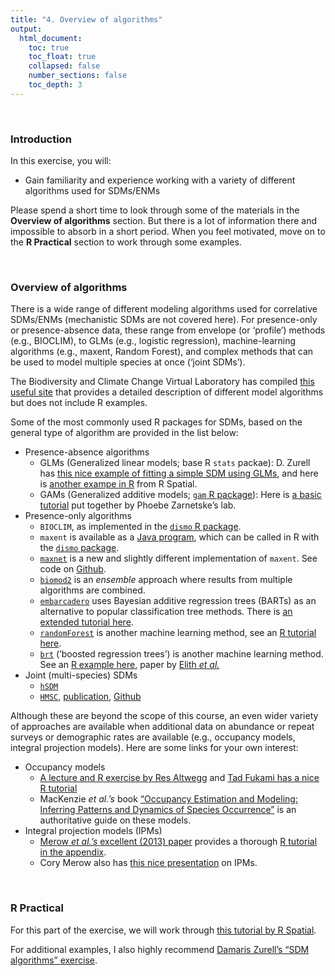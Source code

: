```yaml
---
title: "4. Overview of algorithms"
output:
  html_document:
    toc: true
    toc_float: true
    collapsed: false
    number_sections: false
    toc_depth: 3
---
```


$~$

### Introduction

In this exercise, you will:

- Gain familiarity and experience working with a variety of different algorithms used for SDMs/ENMs

Please spend a short time to look through some of the materials in the **Overview of algorithms** section.  But there is a lot of information there and impossible to absorb in a short period.  When you feel motivated, move on to the **R Practical** section to work through some examples.

$~$

### Overview of algorithms

There is a wide range of different modeling algorithms used for correlative SDMs/ENMs (mechanistic SDMs are not covered here). For presence-only or presence-absence data, these range from envelope (or 'profile') methods (e.g., BIOCLIM), to GLMs (e.g., logistic regression), machine-learning algorithms (e.g., maxent, Random Forest), and complex methods that can be used to model multiple species at once ('joint SDMs').

The Biodiversity and Climate Change Virtual Laboratory has compiled [this useful site](https://support.bccvl.org.au/support/solutions/articles/6000083199-overview-of-sdm-methods-in-bccvl) that provides a detailed description of different model algorithms but does not include R examples.

Some of the most commonly used R packages for SDMs, based on the general type of algorithm are provided in the list below:

- Presence-absence algorithms
  - GLMs (Generalized linear models; base R `stats` packae): D. Zurell has [this nice example of fitting a simple SDM using GLMs](https://damariszurell.github.io/HU-GCIB/3_SDM_intro.html), and here is [another exampe in R](https://rspatial.org/raster/sdm/5_sdm_models.html) from R Spatial.
  - GAMs (Generalized additive models; [`gam` R package](https://cran.r-project.org/web/packages/gam/gam.pdf)): Here is [a basic tutorial](http://spatialecology.weebly.com/r-code--data/category/sdm-gam) put together by Phoebe Zarnetske's lab.

- Presence-only algorithms
  - `BIOCLIM`, as implemented in the [`dismo` R package](https://www.rdocumentation.org/packages/dismo/versions/1.3-3/topics/bioclim).
  - `maxent` is available as a [Java program](https://biodiversityinformatics.amnh.org/open_source/maxent/), which can be called in R with the [`dismo` package](https://www.rdocumentation.org/packages/dismo/versions/1.3-3/topics/maxent).
  - [`maxnet`](https://cran.r-project.org/web/packages/maxnet/maxnet.pdf) is a new and slightly different implementation of `maxent`.  See code on [Github](https://github.com/mrmaxent/maxnet).
  - [`biomod2`](https://github.com/biomodhub/biomod2) is an *ensemble* approach where results from multiple algorithms are combined.
  - [`embarcadero`](https://github.com/cjcarlson/embarcadero) uses Bayesian additive regression trees (BARTs) as an alternative to popular classification tree methods. There is [an extended tutorial here](https://github.com/cjcarlson/pier39).
  - [`randomForest`](https://cran.r-project.org/web/packages/randomForest/randomForest.pdf) is another machine learning method, see an [R tutorial here](http://spatialecology.weebly.com/r-code--data/category/sdm-random-forests).
  - [`brt`](https://cran.r-project.org/web/packages/brt/index.html) ('boosted regression trees') is another machine learning method. See an [R example here](https://rspatial.org/raster/sdm/9_sdm_brt.html), paper by [Elith *et al.*](https://besjournals.onlinelibrary.wiley.com/doi/pdf/10.1111/j.1365-2656.2008.01390.x)


- Joint (multi-species) SDMs
  - [`hSDM`](https://ecology.ghislainv.fr/hSDM/)
  - [`HMSC`](https://www2.helsinki.fi/en/researchgroups/statistical-ecology/hmsc), [publication](https://besjournals.onlinelibrary.wiley.com/doi/full/10.1111/2041-210X.13345), [Github](https://github.com/hmsc-r/HMSC)

Although these are beyond the scope of this course, an even wider variety of approaches are available when additional data on abundance or repeat surveys or demographic rates are available (e.g., occupancy models, integral projection models).  Here are some links for your own interest:

- Occupancy models
  - [A lecture and R exercise by Res Altwegg](http://www.seec.uct.ac.za/occupancy-models) and [Tad Fukami has a nice R tutorial](https://fukamilab.github.io/BIO202/09-C-occupancy-models.html)
  - MacKenzie *et al.'s* book ["Occupancy Estimation and Modeling: Inferring Patterns and Dynamics of Species Occurrence"](https://www.elsevier.com/books/occupancy-estimation-and-modeling/mackenzie/978-0-12-407197-1) is an authoritative guide on these models.

- Integral projection models (IPMs)
  - [Merow *et al.'s* excellent (2013) paper](https://besjournals.onlinelibrary.wiley.com/doi/full/10.1111/2041-210X.12146) provides a thorough [R tutorial in the appendix](https://besjournals.onlinelibrary.wiley.com/action/downloadSupplement?doi=10.1111%2F2041-210X.12146&file=mee312146-sup-0001-AppendixS1.pdf).
  - Cory Merow also has [this nice presentation](https://cmerow.github.io/RDataScience/21_Intro_IPMs.html) on IPMs.

$~$

### R Practical

For this part of the exercise, we will work through [this tutorial by R Spatial](https://rspatial.org/raster/sdm/6_sdm_methods.html#). 

For additional examples, I also highly recommend [Damaris Zurell's "SDM algorithms" exercise](https://damariszurell.github.io/HU-GCIB/5_SDM_algorithms.html).

